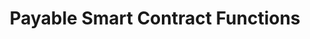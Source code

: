 ---
title: Payable Smart Contract Functions
description: TBD
updated: 2024-05-31
authors: [ashucoder9]
icon: BookOpen
---
